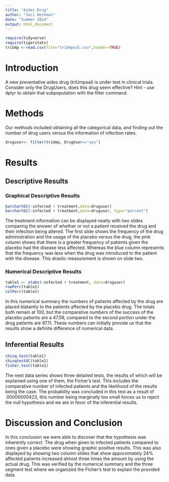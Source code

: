 ```yaml
---
title: "Aides Drug"
author: "Jaci Heckman"
date: "Summer 2024"
output: html_document
---
```


```r
require(tidyverse)
require(tigerstats)
triUmp <-read.csv(file="triUmpsal.csv",header=TRUE)
```

# Introduction

<!--In this section you explain what you are trying to show.  Where did the data come from?  What is the research or other question you are trying to answer?.  If you skimp in this section expect to be marked down in your grade. Paint a picture of the project a couple of paragraphs is expected!-->

A new  preventative aides drug (triUmpsal) is under test in clinical trials. Consider only the DrugUsers, does this drug seem effective?  Hint - use dplyr to obtain that subpopulation with the filter command.

# Methods

<!--Decide on your methods:  use "variable analysis" or other appropriate descriptors.  Make sure to choose at least one graphical method and at least one numerical method. Discuss what data manipulations may be needed for example subsetting or other binning procedures and what sort of graphical displays and inferential tools will be used!-->
  
Our methods included obtaining all the categorical data, and finding out the number of drug users versus the information of infection rates. 

```r
druguser<- filter(triUmp, DrugUser=="yes")
```

# Results

<!--Divide this section into two sub-sections:  One for your descriptive  results and one for your inferential results.!-->

## Descriptive Results

### Graphical Descriptive Results

<!--Graphical results here.  Make sure to show your code.  Provide appropriate labels for axes, giving units if possible, and provide a good title for the graph, too.  Use the graphical results to describe the patterns if any that exist in the data as focused toward the research question. Bottom line is to explain the features of the graph that are relevant to conforming or departing to what is expected by your null hypothesis !-->
```r
barchartGC(~infected + treatment,data=druguser)
barchartGC(~infected + treatment,data=druguser, type="percent")

```
    
The treatment information can be displayed neatly with two slides comparing the answer of whether or not a patient received the drug and their infection being altered. The first slide shows the frequency of the drug administration and the usage of the placebo versus the drug, the pink column shows that there is a greater frequency of patients given the placebo had the disease less affected. Whereas the blue column represents that the frequency was less when the drug was introduced to the patient with the disease. This drastic measurement is shown on slide two.  


### Numerical Descriptive Results

<!--Numerical results go here. Use the numerical results to describe the patterns if any that exist in the data as focused toward the research question!-->
```r
table1 <- xtabs(~infected + treatment, data=druguser)
rowPerc(table1)
colPerc(table1)
```  

In this numerical summary the numbers of patients affected by the drug are placed blatantly to the patients affected by the placebo drug. The totals both remain at 100, but the comparative numbers of the success of the placebo patients are a 47.59, compared to the second portion under the drug patients are 97.11. These numbers can initially provide us that the results show a definite difference of numerical data.

## Inferential Results

<!--State hypothesis clearly.  Make sure your discussion of the inferential test covers all the aspects that the test output produces, such as test statistic, p-value etc.  Make a decision about the null hypothesis, explain the assumptions on which the selected test/procedure was based, and why the chosen procedure satisfys the assumptions and is appropriate to answer the research question!-->
```r
chisq.test(table1)
chisqtestGC(table1)
fisher.test(table1)
```

The next data series shows three detailed tests, the results of which will be explained using one of them, the Ficher’s test. This includes the comparative number of infected patients and the likelihood of the results being the case. The probability was concluded in this test as a result of .00000000423, this number being marginally too small forces us to reject the null hypothesis and we are in favor of the inferential results. 

# Discussion and Conclusion

<!--Discussion and conclusion here.  If you found a relationship be sure to consider whether the relationship occurs because one of the variavbles causes the other, or whether they perhasps are related for some other reason.  Watch the chapter 6 videos from the GeorgeTown videos collection.!-->
  
In this conclusion we were able to discover that the hypothesis was inherently correct. The drug when given to infected patients compared to ones given a placebo were showing graphic positive results. This was also displayed by showing two column slides that show apporximately 24% affected patients increased almost three times the amount by using the actual drug. This was verified by the numerical summary and the three segment test where we organized the Ficher's test to explain the provided data. 
